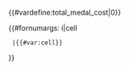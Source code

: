 <includeonly><!--
-->{{#vardefine:total_medal_cost|0}}
<div class="warbond-page">
{{#fornumargs: i|cell
  |{{#var:cell}}
}}
</div>
</includeonly><noinclude>
{{Warbond_Page|
  | {{Warbond_Page/cell
    | image = [[File: CW-36 Winter Warrior Armor Icon.png|link=CW-36 Winter Warrior]]
    | medals = 18
    | x = 1 | y = 1
    | w = 2 | h = 2
  }}
  | {{Warbond_Page/cell
    | image = [[File: CW-36 Winter Warrior Helmet Icon.png|link=CW-36 Winter Warrior]]
    | medals = 12
    | x = 3 | y = 1
    | w = 1 | h = 1
  }}
  | {{Warbond_Page/cell
    | image = [[File: Salute Victory Pose Icon.png|link=Mime Instrumentation]]
    | medals = 8
    | x = 4 | y = 1
    | w = 2 | h = 1
  }}
  | {{Warbond_Page/cell
    | image = [[File: Dissident's Nightmare Cape Icon.png|link=Dissident's Nightmare]]
    | medals = 8
    | x = 3 | y = 2
    | w = 1 | h = 1
  }}
  | {{Warbond_Page/cell
    | image = [[File: Dissident's Nightmare Player Card Icon.png|link=Dissident's Nightmare]]
    | medals = 2
    | x = 4 | y = 2
    | w = 1 | h = 2
  }}
  | {{Warbond_Page/cell
    | image = [[File: Motivational Shocks Booster Icon.png|link=Motivational Shocks]]
    | medals = 15
    | x = 5 | y = 2
    | w = 1 | h = 2
  }}
  | {{Warbond_Page/cell
    | image = [[File:Super Credit.svg|Currency]]
    | medals = 7
    | x = 1 | y = 3
    | w = 1 | h = 1
  }}
  | {{Warbond_Page/cell
    | image = [[File: AR-61 Tenderizer Weapon Icon.png|link=100x|AR-61 Tenderizer]]
    | medals = 20
    | x = 2 | y = 3
    | w = 2 | h = 1
  }}
}}
{{doc}}</noinclude>
